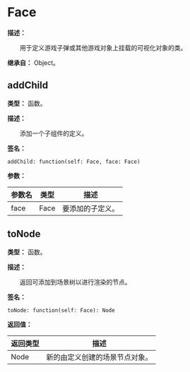 
# Face

**描述：**

&emsp;&emsp;用于定义游戏子弹或其他游戏对象上挂载的可视化对象的类。

**继承自：** Object。

## addChild

**类型：** 函数。

**描述：**

&emsp;&emsp;添加一个子组件的定义。

**签名：**
```tl
addChild: function(self: Face, face: Face)
```

**参数：**

| 参数名 | 类型 | 描述 |
| --- | --- | --- |
| face | Face | 要添加的子定义。 |

## toNode

**类型：** 函数。

**描述：**

&emsp;&emsp;返回可添加到场景树以进行渲染的节点。

**签名：**
```tl
toNode: function(self: Face): Node
```

**返回值：**

| 返回类型 | 描述 |
| --- | --- |
| Node | 新的由定义创建的场景节点对象。 |